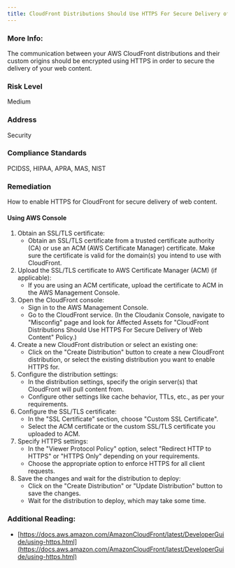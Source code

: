 ```yaml
---
title: CloudFront Distributions Should Use HTTPS For Secure Delivery of Web Content
---
```


### More Info:

The communication between your AWS CloudFront distributions and their custom origins should be encrypted using HTTPS in order to secure the delivery of your web content.

### Risk Level

Medium

### Address

Security

### Compliance Standards

PCIDSS, HIPAA, APRA, MAS, NIST

### Remediation

How to enable HTTPS for CloudFront for secure delivery of web content.

#### Using AWS Console

1. Obtain an SSL/TLS certificate:
   - Obtain an SSL/TLS certificate from a trusted certificate authority (CA) or use an ACM (AWS Certificate Manager) certificate. Make sure the certificate is valid for the domain(s) you intend to use with CloudFront.
2. Upload the SSL/TLS certificate to AWS Certificate Manager (ACM) (if applicable):
   - If you are using an ACM certificate, upload the certificate to ACM in the AWS Management Console.
3. Open the CloudFront console:
   - Sign in to the AWS Management Console.
   - Go to the CloudFront service.
     (In the Cloudanix Console, navigate to "Misconfig" page and look for Affected Assets for "CloudFront Distributions Should Use HTTPS For Secure Delivery of Web Content" Policy.)
4. Create a new CloudFront distribution or select an existing one:
   - Click on the "Create Distribution" button to create a new CloudFront distribution, or select the existing distribution you want to enable HTTPS for.
5. Configure the distribution settings:
   - In the distribution settings, specify the origin server(s) that CloudFront will pull content from.
   - Configure other settings like cache behavior, TTLs, etc., as per your requirements.
6. Configure the SSL/TLS certificate:
   - In the "SSL Certificate" section, choose "Custom SSL Certificate".
   - Select the ACM certificate or the custom SSL/TLS certificate you uploaded to ACM.
7. Specify HTTPS settings:
   - In the "Viewer Protocol Policy" option, select "Redirect HTTP to HTTPS" or "HTTPS Only" depending on your requirements.
   - Choose the appropriate option to enforce HTTPS for all client requests.
8. Save the changes and wait for the distribution to deploy:
   - Click on the "Create Distribution" or "Update Distribution" button to save the changes.
   - Wait for the distribution to deploy, which may take some time.

### Additional Reading:

- [https://docs.aws.amazon.com/AmazonCloudFront/latest/DeveloperGuide/using-https.html](https://docs.aws.amazon.com/AmazonCloudFront/latest/DeveloperGuide/using-https.html)
